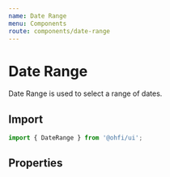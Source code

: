 ```yaml
---
name: Date Range
menu: Components
route: components/date-range
---
```



# Date Range

Date Range is used to select a range of dates.

## Import

```javascript
import { DateRange } from '@ohfi/ui';
```

## Properties

<Props of={DateRange} />
